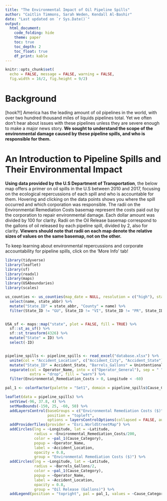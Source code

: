 ```yaml
---
title: "The Environmental Impact of Oil Pipeline Spills"
author: "Caitlin Timmons, Sarah Weden, Kendall Al-Bashir"
date: "Last updated on `r Sys.Date()`"
output:
  html_document:
    code_folding: hide
    theme: paper
    toc: true
    toc_depth: 2
    toc_float: true
    df_print: kable
---
```


```r
knitr::opts_chunk$set(
  echo = FALSE, message = FALSE, warning = FALSE, 
  fig.width = 16/2, fig.height = 9/2)
```

<!--
Comments in HTML are like this! 
-->
# Background

[hook?!]  America has the leading amount of oil pipelines in the world, with over two hundred thousand miles of liquids pipelines total. Yet we often don’t hear about issues with these pipelines unless they are severe enough to make a major news story. **We sought to understand the scope of the environmental damage caused by these pipeline spills, and who is responsible for them.** 



# An Introduction to Pipeline Spills and Their Environmental Impact

**Using data provided by the U.S Department of Transportation**, the below map offers a primer on oil spills in the U.S between 2010 and 2017, focusing on the ecological repercussions of each spill and who is accountable for them. Hovering and clicking on the data points shows you where the spill occurred and which corporation was responsible. The radii on the Environmental Remediation Costs basemap represent the costs paid out by the corporation to repair environmental damage. Each dollar amount was divided by 100 for clarity. Radii on the Oil Release basemap correspond to the gallons of oil released by each pipeline spill, divided by 2, also for clarity. **Viewers should note that radii on each map denote the relative sizes of values on the same basemap, not on the other.**

To keep learning about environmental repercussions and corporate accountability for pipeline spills, click on the ‘More Info’ tab!

``` r
library(tidyverse)
library(leaflet)
library(sf)
library(readxl)
library(maps)
library(USAboundaries)
library(scales)

us_counties <- us_counties(map_date = NULL, resolution = c("high"), states = NULL) %>%
  select(name, state_abbr) %>%
  mutate("State_ID" = state_abbr, "County" = name) %>%
  filter(State_ID != "GU", State_ID != "VI", State_ID != "PR", State_ID != "AS", State_ID != "MP", State_ID != "HI", State_ID != "AK") 


USA_sf <- maps::map("state", plot = FALSE, fill = TRUE) %>%
  sf::st_as_sf() %>%
  sf::st_transform(4326) %>%
  mutate("State" = ID) %>%
  select(-ID)


pipeline_spills <- pipeline_spills <- read_excel("database.xlsx") %>%
  unite(col = "Accident_Location", c("Accident_City", "Accident_State"), sep = ", ", remove = FALSE) %>%
  mutate("State_ID" = Accident_State, "Barrels_Gallons" = Unintentional_Release_Barrels*42) %>%
  separate(col = Operator_Name, into = c("Operator_General"), sep = " ", remove = FALSE, convert = FALSE, 
           extra = "drop", fill = "warn") %>%
  filter(Environmental_Remediation_Costs > 0, Longitude < -60)

```


``` r
pal_1 <- colorFactor(palette = "Set1", domain = pipeline_spills$Cause_Category)

leaflet(data = pipeline_spills) %>%
  setView(-96, 37.8, 4) %>%
  setMaxBounds(-150, 25, -60, 50) %>%  
  addLayersControl(baseGroups = c("Environmental Remediation Costs ($)", "Oil Release (Gallons)"),
                   position = "topleft",
                   options = layersControlOptions(collapsed = FALSE, autoZIndex = TRUE)) %>%  
  addProviderTiles(provider = "Esri.WorldStreetMap") %>%
  addCircles(lng = ~Longitude, lat = ~Latitude, 
             radius = ~Environmental_Remediation_Costs/200,
             color = ~pal_1(Cause_Category),
             popup = ~Operator_Name,
             label = ~Accident_Location,
             opacity = 0.8,
             group = "Environmental Remediation Costs ($)") %>%
  addCircles(lng = ~Longitude, lat = ~Latitude, 
             radius = ~Barrels_Gallons/2,
             color = ~pal_1(Cause_Category),
             popup = ~Operator_Name,
             label = ~Accident_Location,
             opacity = 0.8,
             group = "Oil Release (Gallons)") %>%
  addLegend(position = "topright", pal = pal_1, values = ~Cause_Category, title = "Cause of Spill")

```
